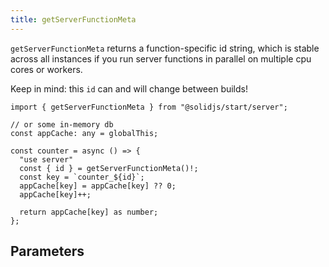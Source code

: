 ```yaml
---
title: getServerFunctionMeta
---
```


`getServerFunctionMeta` returns a function-specific id string, which is stable across all instances if you run server functions in parallel on multiple cpu cores or workers.

Keep in mind: this `id` can and will change between builds!

```tsx
import { getServerFunctionMeta } from "@solidjs/start/server";

// or some in-memory db
const appCache: any = globalThis;

const counter = async () => {
  "use server"
  const { id } = getServerFunctionMeta()!;
  const key = `counter_${id}`;
  appCache[key] = appCache[key] ?? 0;
  appCache[key]++;

  return appCache[key] as number;
};
```

## Parameters
